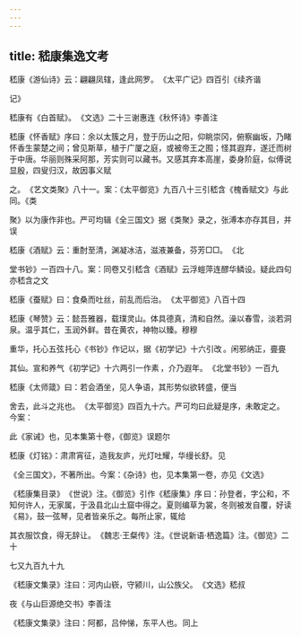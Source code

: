 ```yaml
---
---
---
```

title: 嵇康集逸文考
---



嵇康《游仙诗》云：翩翩凤辖，逢此网罗。 《太平广记》四百引《续齐谐

记》 

嵇康有《白首赋》。 《文选》二十三谢惠连《秋怀诗》李善注 

嵇康《怀香赋》序曰：余以太簇之月，登于历山之阳，仰眺崇冈，俯察幽坂，乃睹怀香生蒙楚之间；曾见斯草，植于广厦之庭，或被帝王之囿；怪其遐弃，遂迁而树于中唐。华丽则殊采阿那，芳实则可以藏书。又感其弃本高崖，委身阶庭，似傅说显殷，四叟归汉，故因事义赋

之。 《艺文类聚》八十一。案：《太平御览》九百八十三引嵇含《槐香赋文》与此同。《类

聚》以为康作非也。严可均辑《全三国文》据《类聚》录之，张溥本亦存其目，并误 

嵇康《酒赋》云：重酎至清，渊凝冰洁，滋液兼备，芬芳□□。 《北

堂书钞》一百四十八。案：同卷又引嵇含《酒赋》云浮螘萍连醪华鳞设。疑此四句亦嵇含之文 

嵇康《蚕赋》曰：食桑而吐丝，前乱而后治。 《太平御览》八百十四 

嵇康《琴赞》云：懿吾雅器，载璞灵山。体具德真，清和自然。澡以春雪，淡若洞泉。温乎其仁，玉润外鲜。昔在黄农，神物以臻。穆穆

重华，托心五弦 托心《书钞》作记以，据《初学记》十六引改 。闲邪纳正，亹亹

其仙。宣和养气 《初学记》十六两引一作素 ，介乃遐年。 《北堂书钞》一百九 

嵇康《太师箴》曰：若会酒坐，见人争语，其形势似欲转盛，便当

舍去，此斗之兆也。 《太平御览》四百九十六。严可均曰此疑是序，未敢定之。今案：

此《家诫》也，见本集第十卷，《御览》误题尔 

嵇康《灯铭》：肃肃宵征，造我友庐，光灯吐耀，华缦长舒。 见

《全三国文》，不著所出。今案：《杂诗》也，见本集第一卷，亦见《文选》 

《嵇康集目录》 《世说》注。《御览》引作《嵇康集》序 曰：孙登者，字公和，不知何许人，无家属，于汲县北山土窟中得之。夏则编草为裳，冬则被发自覆，好读《易》，鼓一弦琴，见者皆亲乐之。每所止家，辄给

其衣服饮食，得无辞让。 《魏志·王粲传》注。《世说新语·栖逸篇》注。《御览》二十

七又九百九十九 

《嵇康文集录》注曰：河内山嵚，守颍川，山公族父。 《文选》嵇叔

夜《与山巨源绝交书》李善注 

《嵇康文集录》注曰：阿都，吕仲悌，东平人也。 同上